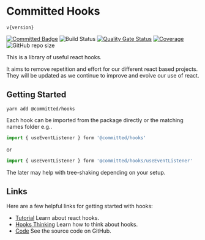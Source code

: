 
<Meta title="Introduction" />

# Committed Hooks

<code>v{version}</code>

[![Committed Badge](https://img.shields.io/endpoint?url=https%3A%2F%2Fcommitted.software%2Fbadge)](https://committed.io)
![Build Status](https://github.com/commitd/hooks/workflows/build/badge.svg?branch=main)
[![Quality Gate Status](https://sonarcloud.io/api/project_badges/measure?project=commitd_hooks&metric=alert_status)](https://sonarcloud.io/dashboard?id=commitd_hooks)
[![Coverage](https://sonarcloud.io/api/project_badges/measure?project=commitd_hooks&metric=coverage)](https://sonarcloud.io/dashboard?id=commitd_hooks)
![GitHub repo size](https://img.shields.io/github/repo-size/commitd/hooks)

This is a library of useful react hooks.

It aims to remove repetition and effort for our different react based projects.
They will be updated as we continue to improve and evolve our use of react.

## Getting Started

```
yarn add @committed/hooks
```

Each hook can be imported from the package directly or the matching names folder e.g..

```typescript
import { useEventListener } form '@committed/hooks'
```

or

```typescript
import { useEventListener } form '@committed/hooks/useEventListener'
```

The later may help with tree-shaking depending on your setup.

## Links

Here are a few helpful links for getting started with hooks:

- [Tutorial](https://reactjs.org/docs/hooks-overview.html) Learn about react hooks.
- [Hooks Thinking](https://wattenberger.com/blog/react-hooks) Learn how to think about hooks.
- [Code](https://github.com/commitd/hooks) See the source code on GitHub.
